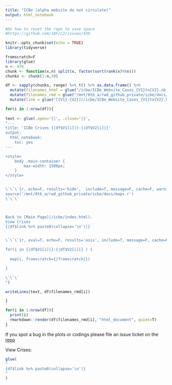 ```yaml
---
title: "ICBe (alpha website do not circulate)"
output: html_notebook
---
```




```r

#On how to reset the repo to save space
#https://github.com/18F/C2/issues/439

knitr::opts_chunk$set(echo = TRUE)
library(tidyverse)
```


```r
fromscratch=F
library(glue)
n <- 476
chunk <- function(x,n) split(x, factor(sort(rank(x)%%n)))
chunks <- chunk(1:n,30)

df <- sapply(chunks, range) %>% t() %>% as.data.frame() %>%
  mutate(filenames_html = glue("/icbe/ICBe_Website_Cases_{V1}to{V2}.nb.html")) %>%
  mutate(filenames_rmd = glue("/mnt/8tb_a/rwd_github_private/icbe/docs/ICBe_Website_Cases_{V1}to{V2}.rmd")) %>%
  mutate(link = glue("[{V1}-{V2}](/icbe/ICBe_Website_Cases_{V1}to{V2}.html);"))

for(i in 1:nrow(df)){
  
text <- glue(.open='{|', .close='|}',
"---
title: 'ICBe Crises {|df$V1[i]|}-{|df$V2[i]|}'
output:
  html_notebook:
    toc: yes
---

<style>
    body .main-container {
        max-width: 1500px;
    }
</style>


\`\`\`{r, echo=F, results='hide',  include=T, message=F, cache=F, warning=F}
source('/mnt/8tb_a/rwd_github_private/icbe/docs/maps.r')
\`\`\`



Back to [Main Page](/icbe/index.html).    
View Crises 
{|df$link %>% paste0(collapse='\n')|}


\`\`\`{r, eval=T, echo=F, results='asis', include=T, message=F, cache=F, warning=F}

for(i in {|df$V1[i]|}:{|df$V2[i]|} ) { 
  
  map(i, fromscratch={|fromscratch|})

}

\`\`\`
")

writeLines(text, df$filenames_rmd[i])

}


```

```r
for(i in 1:nrow(df)){
  print(i)
  rmarkdown::render(df$filenames_rmd[i], "html_document", quiet=T)
}
```


If you spot a bug in the plots or codings please file an issue ticket on the [repo](https://github.com/CenterForPeaceAndSecurityStudies/icbe/issues/)

View Crises: 
```r
glue(
"
{df$link %>% paste0(collapse='\n')}
"
)
```
